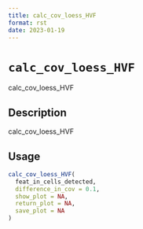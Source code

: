 ```yaml
--- 
title: calc_cov_loess_HVF 
format: rst 
date: 2023-01-19 
--- 
```

# `calc_cov_loess_HVF`

calc_cov_loess_HVF


## Description

calc_cov_loess_HVF


## Usage

```r
calc_cov_loess_HVF(
  feat_in_cells_detected,
  difference_in_cov = 0.1,
  show_plot = NA,
  return_plot = NA,
  save_plot = NA
)
```


